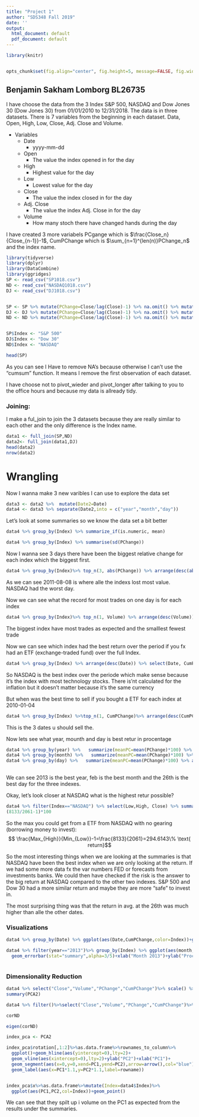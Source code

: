```yaml
---
title: "Project 1"
author: "SDS348 Fall 2019"
date: ''
output:
  html_document: default
  pdf_document: default
---
```


```r
library(knitr)


opts_chunk$set(fig.align="center", fig.height=5, message=FALSE, fig.width=8,tidy.opts=list(width.cutoff=60),tidy=TRUE)
```

## Benjamin Sakham Lomborg BL26735

I have choose the data from the 3 Index S&P 500, NASDAQ and Dow Jones 30 (Dow Jones 30) from 01/01/2010 to 12/31/2018. The data is in three datasets. 
There is 7 variables from the beginning in each dataset. Data, Open, High, Low, Close, Adj. Close and Volume. 

* Variables 
  + Date
     - yyyy-mm-dd
  + Open
     - The value the index opened in for the day
  + High
     - Highest value for the day
  + Low
     - Lowest value for the day
  + Close
     - The value the index closed in for the day
  + Adj. Close
     - The value the index Adj. Close in for the day
  + Volume
     - How many stoch there have changed hands during the day
     
I have created 3 more variabels PCgange which is $\frac{Close_n}{Close_{n-1}}-1$, CumPChange which is $\sum_{n=1}^{len(n)}PChange_n$ and the index name.



```R
library(tidyverse)
library(dplyr)
library(DataCombine)
library(ggridges)
SP <- read_csv("SP1018.csv")
ND <- read_csv("NASDAQ1018.csv")
DJ <- read_csv("DJ1018.csv")


SP <- SP %>% mutate(PChange=Close/lag(Close)-1) %>% na.omit() %>% mutate(CumPChange=cumsum(PChange))
DJ <- DJ %>% mutate(PChange=Close/lag(Close)-1) %>% na.omit() %>% mutate(CumPChange=cumsum(PChange))
ND <- ND %>% mutate(PChange=Close/lag(Close)-1) %>% na.omit() %>% mutate(CumPChange=cumsum(PChange))


SP$Index <- "S&P 500"
DJ$Index <- "Dow 30"
ND$Index <- "NASDAQ"

head(SP)
```

As you can see I Have to remove NA's because otherwise I can't use the "cumsum" function. It means I remove the first observation of each dataset.

I have choose not to pivot_wieder and pivot_longer after talking to you to the office hours and because my data is allready tidy.

### Joining:
I make a ful_join to join the 3 datasets because they are really similar to each other and the only difference is the Index name.

```R
data1 <- full_join(SP,ND)
data2<- full_join(data1,DJ)
head(data2)
nrow(data2)
```

# Wrangling
Now I wanna make 3 new varibles I can use to explore the data set


```R
data3 <- data2 %>%  mutate(Date2=Date) 
data4 <- data3 %>% separate(Date2,into = c("year","month","day"))
```


Let's look at some summaries so we know the data set a bit better

```R
data4 %>% group_by(Index) %>% summarize_if(is.numeric, mean)

data4 %>% group_by(Index) %>% summarise(sd(PChange)) 

```



Now I wanna see 3 days there have been the biggest relative change for each index which the biggest first.


```R
data4 %>% group_by(Index)%>% top_n(3, abs(PChange)) %>% arrange(desc(abs(PChange)))  %>% select(Date,PChange,Index)
```

As we can see 2011-08-08 is where alle the indexs lost most value. NASDAQ had the worst day.

Now we can see what the record for most trades on one day is for each index

```R
data4 %>% group_by(Index)%>% top_n(1, Volume) %>% arrange(desc(Volume)) %>% select(Date, PChange, Volume, Index)
```
The biggest index have most trades as expected and the smalllest fewest trade

Now we can see which index had the best return over the period if you fx had an ETF (exchange-traded fund) over the full Index.
```R
data4 %>% group_by(Index) %>% arrange(desc(Date)) %>% select(Date, CumPChange) %>% head(3) %>% arrange(desc(CumPChange))
```

So NASDAQ is the best index over the periode which make sense because it's the index with most technology stocks. There is'nt calculated for the inflation but it doesn’t matter because it’s the same currency  

But when was the best time to sell if you bought a ETF for each index at 2010-01-04 

```R
data4 %>% group_by(Index) %>%top_n(1, CumPChange)%>% arrange(desc(CumPChange)) %>% select(Date, CumPChange) 
```
This is the 3 dates u should sell the.

Now lets see what year, mounth and day is best retur in procentage

```R
data4 %>% group_by(year) %>%   summarize(meanPC=mean(PChange)*100) %>% arrange(desc(meanPC)) %>% head(3)
data4 %>% group_by(month) %>%   summarize(meanPC=mean(PChange)*100) %>% arrange(desc(meanPC)) %>% head(3)
data4 %>% group_by(day) %>%   summarize(meanPC=mean(PChange)*100) %>% arrange(desc(meanPC)) %>% head(3)
                                         
```

We can see 2013 is the best year, feb is the best month and the 26th is the best day for the three indexes. 

Okay, let's look closer at NASDAQ what is the highest retur possible?

```R
data4 %>% filter(Index=="NASDAQ") %>% select(Low,High, Close) %>% summary()
(8133/2061-1)*100
```
So the max you could get from a ETF from NASDAQ with no gearing (borrowing money to invest):
$$ \frac{Max_{High}}{Min_{Low}}-1=\frac{8133}{2061}=294.6143\% \text{  return}$$

So the most interesting things when we are looking at the summaries is that NASDAQ have been the best index when we are only looking at the return. If we had some more data fx the var numbers FED or forecasts from investments banks. We could then have checked if the risk is the answer to the big return at NASDAQ compared to the other two indexes. S&P 500 and Dow 30 had a more similar return and maybe they are more “safe” to invest in.

The most surprising thing was that the return in avg. at the 26th was much higher than alle the other dates.

### Visualizations

```R

data4 %>% group_by(Date) %>% ggplot(aes(Date,CumPChange,color=Index))+geom_line()+geom_smooth(method = "lm", aes(Date,CumPChange,color=Index))+xlab("Date (Gap in years)")+ylab("Cumulative procentage change in decimals")+ggtitle("Retur over time")

data4 %>% filter(year=="2013")%>% group_by(Index) %>% ggplot(aes(month,PChange, color=Index))+geom_point(stat="summary", alpha= 3/5)+
  geom_errorbar(stat="summary",alpha=3/5)+xlab("Month 2013")+ylab("Procentage change in decimals")+ggtitle("PChange pr. month for 2013")



```

### Dimensionality Reduction 

```R
data4 %>% select("Close","Volume","PChange","CumPChange")%>% scale() %>% prcomp()-> PCA2
summary(PCA2)

data4 %>% filter()%>%select("Close","Volume","PChange","CumPChange")%>%scale %>% cor -> corND

corND

eigen(corND)

index_pca <- PCA2

index_pca$rotation[,1:2]%>%as.data.frame%>%rownames_to_column%>%
  ggplot()+geom_hline(aes(yintercept=0),lty=2)+
  geom_vline(aes(xintercept=0),lty=2)+ylab("PC2")+xlab("PC1")+
  geom_segment(aes(x=0,y=0,xend=PC1,yend=PC2),arrow=arrow(),col="blue")+
  geom_label(aes(x=PC1*1.1,y=PC2*1.1,label=rowname))


index_pca$x%>%as.data.frame%>%mutate(Index=data4$Index)%>%
  ggplot(aes(PC1,PC2,col=Index))+geom_point()
```

We can see that they spilt up i volume on the PC1 as expected from the results under the summaries. 
